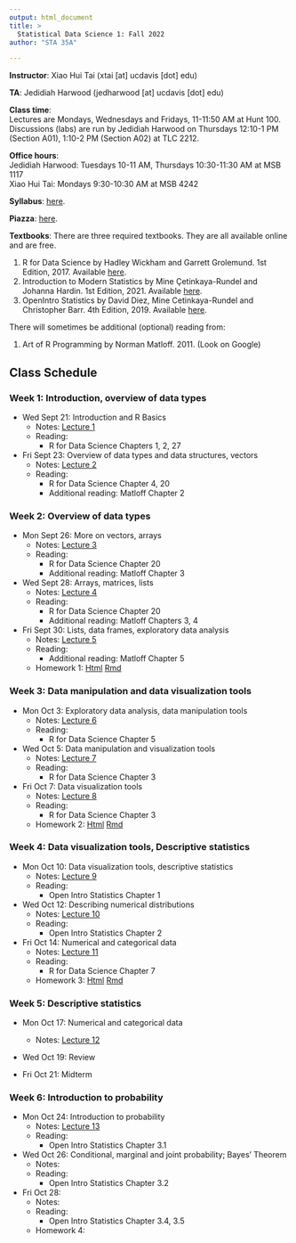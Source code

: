 ```yaml
---
output: html_document
title: >
  Statistical Data Science 1: Fall 2022
author: "STA 35A"

---
```


**Instructor**: Xiao Hui Tai (xtai [at] ucdavis [dot] edu)

**TA**: Jedidiah Harwood (jedharwood [at] ucdavis [dot] edu)

**Class time**:   
Lectures are Mondays, Wednesdays and Fridays, 11-11:50 AM at Hunt 100.  
Discussions (labs) are run by Jedidiah Harwood on Thursdays 12:10-1 PM (Section A01), 1:10-2 PM (Section A02) at TLC 2212.

**Office hours**:  
Jedidiah Harwood: Tuesdays 10-11 AM, Thursdays 10:30-11:30 AM at MSB 1117   
Xiao Hui Tai: Mondays 9:30-10:30 AM at MSB 4242

**Syllabus**: [here](https://xhtai.github.io/statdatasci/syllabus.html).

**Piazza**: [here](https://piazza.com/class/l81yk31iqv85wu). 

**Textbooks**:
There are three required textbooks. They are all available online and are free. 

1. R for Data Science by Hadley Wickham and Garrett Grolemund. 1st Edition, 2017. Available [here](https://r4ds.had.co.nz/index.html).
2. Introduction to Modern Statistics by Mine Çetinkaya-Rundel and Johanna Hardin. 1st Edition, 2021. Available [here](https://openintro-ims.netlify.app/index.html).
3. OpenIntro Statistics by David Diez, Mine Cetinkaya-Rundel and Christopher Barr. 4th Edition, 2019. Available [here](https://www.openintro.org/book/os/).

There will sometimes be additional (optional) reading from: 

1. Art of R Programming by Norman Matloff. 2011. (Look on Google)

## Class Schedule

### Week 1: Introduction, overview of data types	
- Wed Sept 21: Introduction and R Basics
  - Notes: [Lecture 1](https://xhtai.github.io/statdatasci/lectures/lecture1/lecture1.html)
  - Reading: 
    - R for Data Science Chapters 1, 2, 27

- Fri Sept 23: Overview of data types and data structures, vectors
  - Notes: [Lecture 2](https://xhtai.github.io/statdatasci/lectures/lecture2/lecture2.html)
  - Reading: 
    - R for Data Science Chapter 4, 20
    - Additional reading: Matloff Chapter 2



### Week 2: Overview of data types
- Mon Sept 26: More on vectors, arrays
  - Notes: [Lecture 3](https://xhtai.github.io/statdatasci/lectures/lecture3/lecture3.html)
  - Reading: 
    - R for Data Science Chapter 20
    - Additional reading: Matloff Chapter 3
  
- Wed Sept 28: Arrays, matrices, lists
  - Notes: [Lecture 4](https://xhtai.github.io/statdatasci/lectures/lecture4/lecture4.html)
  - Reading: 
    - R for Data Science Chapter 20 
    - Additional reading: Matloff Chapters 3, 4 

- Fri Sept 30: Lists, data frames, exploratory data analysis
  - Notes: [Lecture 5](https://xhtai.github.io/statdatasci/lectures/lecture5/lecture5.html)
  - Reading: 
    - Additional reading: Matloff Chapter 5
  - Homework 1: [Html](https://xhtai.github.io/statdatasci/homework/homework1/HW1.html) [Rmd](https://xhtai.github.io/statdatasci/homework/homework1/HW1.Rmd)
  
  
  
### Week 3: Data manipulation and data visualization tools
- Mon Oct 3: Exploratory data analysis, data manipulation tools 
  - Notes: [Lecture 6](https://xhtai.github.io/statdatasci/lectures/lecture6/lecture6.html)
  - Reading: 
    - R for Data Science Chapter 5

- Wed Oct 5: Data manipulation and visualization tools 
  - Notes: [Lecture 7](https://xhtai.github.io/statdatasci/lectures/lecture7/lecture7.html)
  - Reading: 
    - R for Data Science Chapter 3 

- Fri Oct 7: Data visualization tools 
  - Notes: [Lecture 8](https://xhtai.github.io/statdatasci/lectures/lecture8/lecture8.html)
  - Reading: 
    - R for Data Science Chapter 3 
  - Homework 2: [Html](https://xhtai.github.io/statdatasci/homework/homework2/HW2.html) [Rmd](https://xhtai.github.io/statdatasci/homework/homework2/HW2.Rmd)
  

### Week 4: Data visualization tools, Descriptive statistics
- Mon Oct 10: Data visualization tools, descriptive statistics 
  - Notes: [Lecture 9](https://xhtai.github.io/statdatasci/lectures/lecture9/lecture9.html)
  - Reading: 
    - Open Intro Statistics Chapter 1

- Wed Oct 12: Describing numerical distributions
  - Notes: [Lecture 10](https://xhtai.github.io/statdatasci/lectures/lecture10/lecture10.html)
  - Reading: 
    - Open Intro Statistics Chapter 2 

- Fri Oct 14: Numerical and categorical data 
  - Notes: [Lecture 11](https://xhtai.github.io/statdatasci/lectures/lecture11/lecture11.html)
  - Reading: 
    - R for Data Science Chapter 7
  - Homework 3: [Html](https://xhtai.github.io/statdatasci/homework/homework3/HW3.html) [Rmd](https://xhtai.github.io/statdatasci/homework/homework3/HW3.Rmd)
  

### Week 5: Descriptive statistics
- Mon Oct 17: Numerical and categorical data
  - Notes: [Lecture 12](https://xhtai.github.io/statdatasci/lectures/lecture12/lecture12.html)
  
- Wed Oct 19: Review

- Fri Oct 21: Midterm

### Week 6: Introduction to probability
- Mon Oct 24: Introduction to probability 
  - Notes: [Lecture 13](https://xhtai.github.io/statdatasci/lectures/lecture13/lecture13.html)
  - Reading: 
    - Open Intro Statistics Chapter 3.1
  
- Wed Oct 26: Conditional, marginal and joint probability; Bayes' Theorem
  - Notes: 
  - Reading: 
    - Open Intro Statistics Chapter 3.2

- Fri Oct 28: 
  - Notes: 
  - Reading: 
    - Open Intro Statistics Chapter 3.4, 3.5
  - Homework 4: 
  
  
  